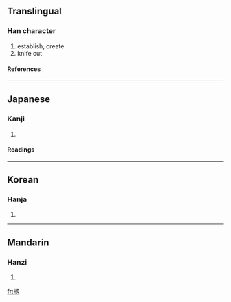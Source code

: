 {{see|刱}}

==Translingual==
===Han character===
{{Han char|rn=18|rad=刀|as=07|sn=9|four=|canj=廿廿尸竹戈 (TTSHI), 廿廿尸大 (TTSK), X廿廿尸竹 (XTTSH)}}
# establish, create
# knife cut
====References====
{{Han ref|kx=0140.291|dkj=02024|dj=0320.030|hdz=10338.140|uh=524F|ud=21071}}
----
==Japanese==
===Kanji===
{{ja-kanji|grade=|rs=刀07}}
# {{defn|Japanese}}
====Readings====
{{ja-readings|on=[[そう]] (sō), [[しょう]] (shō)|kun=[[はじめる]] (hajimeru)}}
----
==Korean==
===Hanja===
{{ko-hanja|hangeul=창|rv=chang|mr=ch'ang}}
# {{defn|Korean}}
----
==Mandarin==
===Hanzi===
{{cmn-hanzi|pin=[[chuāng]] ([[chuang1]]), [[chuàng]] ([[chuang4]])|wg=ch'uang<sup>1</sup>, ch'uang<sup>4</sup>}}
# {{defn|Mandarin}}

[[fr:剏]]